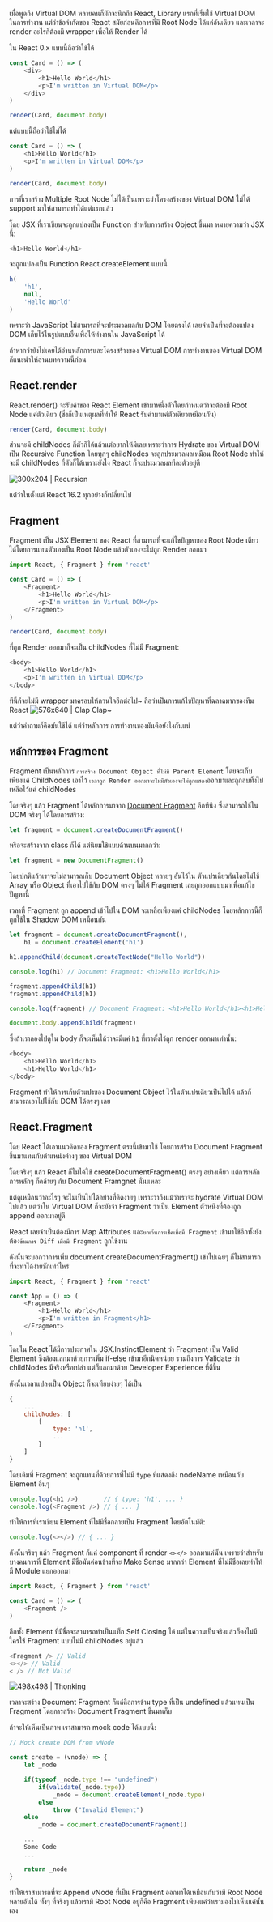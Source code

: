 เมื่อพูดถึง Virtual DOM หลายคนก็มักจะนึกถึง React, Library แรกที่เริ่มใช้ Virtual DOM ในการทำงาน แต่ว่าข้อจำกัดของ React สมัยก่อนคือการที่มี Root Node ได้แค่อันเดียว และเวลาจะ render อะไรก็ต้องมี wrapper เพื่อให้ Render ได้

ใน React 0.x แบบนี้ถือว่าใช้ได้
```javascript
const Card = () => (
    <div>
        <h1>Hello World</h1>
        <p>I'm written in Virtual DOM</p>
    </div>
)

render(Card, document.body)
```

แต่แบบนี้ถือว่าใช้ไม่ได้
```javascript
const Card = () => (
    <h1>Hello World</h1>
    <p>I'm written in Virtual DOM</p>
)

render(Card, document.body)
```

การที่เราสร้าง Multiple Root Node ไม่ได้เป็นเพราะว่าโครงสร้างของ Virtual DOM ไม่ได้ support มาให้สามารถทำได้แต่แรกแล้ว

โดย JSX ที่เราเขียนจะถูกแปลงเป็น Function สำหรับการสร้าง Object ขึ้นมา หมายความว่า JSX นี้:
```javascript
<h1>Hello World</h1>
```

จะถูกแปลงเป็น Function React.createElement แบบนี้
```javascript
h(
    'h1',
    null,
    'Hello World'
)
```

เพราะว่า JavaScript ไม่สามารถที่จะประมวลผลกับ DOM โดยตรงได้ เลยจำเป็นที่จะต้องแปลง DOM เก็บไว้ในรูปแบบอื่นเพื่อให้ทำงานใน JavaScript ได้

ถ้าหากว่ายังไม่เคยได้อ่านหลักการและโครงสร้างของ Virtual DOM การทำงานของ Virtual DOM ก็แนะนำให้อ่านบทความนี้ก่อน

## React.render
React.render() จะรับค่าของ React Element เข้ามาหนึ่งตัวโดยกำหนดว่าจะต้องมี Root Node แค่ตัวเดียว (ซึ่งก็เป็นเหตุผลที่ทำให้ React รับค่ามาแค่ตัวเดียวเหมือนกัน)

```javascript
render(Card, document.body)
```

ส่วนจะมี childNodes กี่ตัวก็ได้แล้วแต่อยากให้มีเลยเพราะว่าการ Hydrate ของ Virtual DOM เป็น Recursive Function โดยทุกๆ childNodes จะถูกประมวลผลเหมือน Root Node ทำให้จะมี childNodes กี่ตัวก็ได้เพราะยังไง React ก็จะประมวลผลทีละตัวอยู่ดี

![300x204 | Recursion](vdom-fragment/recursion.gif)

แต่่ว่าในตั้งแต่ React 16.2 ทุกอย่างก็เปลี่ยนไป

## Fragment
Fragment เป็น JSX Element ของ React ที่สามารถที่จะแก้ไขปัญหาของ Root Node เดียวได้โดยการแทนตัวเองเป็น Root Node แล้วตัวเองจะไม่ถูก Render ออกมา
```javascript
import React, { Fragment } from 'react'

const Card = () => (
    <Fragment>
        <h1>Hello World</h1>
        <p>I'm written in Virtual DOM</p>
    </Fragment>
)

render(Card, document.body)
```

ที่ถูก Render ออกมาก็จะเป็น childNodes ที่ไม่มี Fragment:
```javascript
<body>
    <h1>Hello World</h1>
    <p>I'm written in Virtual DOM</p>
</body>
```

ทีนี้ก็จะไม่มี wrapper มาครอบให้กวนใจอีกต่อไป~ ถือว่าเป็นการแก้ไขปัญหาที่ฉลาดมากของทีม React
![576x640 | Clap Clap~](vdom-fragment/clap.gif)

แต่ว่าคำถามก็คือมันใช้ได้ แต่ว่าหลักการ การทำงานของมันคือยังไงกันแน่

## หลักการของ Fragment
Fragment เป็นหลักการ `การสร้าง Document Object ที่ไม่มี Parent Element` โดยจะเก็บเพียงแค่ ChildNodes เอาไว้ `เวลาถูก Render ออกมาจะไม่มีตัวเองจะไม่ถูกแสดง`ออกมาและถูกลบทิ้งไปเหลือไว้แค่ childNodes

โดยจริงๆ แล้ว Fragment ได้หลักการมาจาก [Document Fragment](https://developer.mozilla.org/en-US/docs/Web/API/DocumentFragment) อีกทีนึง ซึ่งสามารถใช้ใน DOM จริงๆ ได้โดยการสร้าง:
```javascript
let fragment = document.createDocumentFragment()
```

หรือจะสร้างจาก class ก็ได้ แต่นิยมใช้แบบด้านบนมากกว่า:
```javascript
let fragment = new DocumentFragment()
```

โดยปกติแล้วเราจะไม่สามารถเก็บ Document Object หลายๆ อันไว้ใน ตัวแปรเดียวกันโดยไม่ใช้ Array หรือ Object ที่เอาไปใช้กับ DOM ตรงๆ ไม่ได้ Fragment เลยถูกออกแบบมาเพื่อแก้ไขปัญหานี้

เวลาที่ Fragment ถูก append เข้าไปใน DOM จะเหลือเพียงแค่ childNodes โดยหลักการนี้ก็ถูกใช้ใน Shadow DOM เหมือนกัน
```javascript
let fragment = document.createDocumentFragment(),
    h1 = document.createElement('h1')

h1.appendChild(document.createTextNode("Hello World"))

console.log(h1) // Document Fragment: <h1>Hello World</h1>

fragment.appendChild(h1)
fragment.appendChild(h1)

console.log(fragment) // Document Fragment: <h1>Hello World</h1><h1>Hello World</h1>

document.body.appendChild(fragment)
```

ซึ่งถ้าเราลองไปดูใน body ก็จะเห็นได้ว่าจะมีแค่ `h1` ที่เราตั้งไว้ถูก render ออกมาเท่านั้น:
```javascript
<body>
    <h1>Hello World</h1>
    <h1>Hello World</h1>
</body>
```

Fragment ทำให้การเก็บตัวแปรของ Document Object ไว้ในตัวแปรเดียวเป็นไปได้ แล้วก็สามารถเอาไปใช้กับ DOM ได้ตรงๆ เลย

## React.Fragment
โดย React ได้เอาแนวคิดของ Fragment ตรงนี้เข้ามาใช้ โดยการสร้าง Document Fragment ขึ้นมาแทนกับตำแหน่งต่างๆ ของ Virtual DOM

โดยจริงๆ แล้ว React ก็ไม่ได้ใช้ createDocumentFragment() ตรงๆ อย่างเดียว แต่การหลักการหลักๆ ก็คล้ายๆ กับ Document Framgnet นั่นแหละ

แต่ดูเหมือนว่าอะไรๆ จะไม่เป็นไปได้อย่างที่คิดง่ายๆ เพราะว่าถึงแม้ว่าเราจะ hydrate Virtual DOM ไปแล้ว แต่ว่าใน Virtual DOM ก็จะยังจำ Fragment ว่าเป็น Element ตัวหนึงที่ต้องถูก append ออกมาอยู่ดี

React เลยจำเป็นต้องมีการ Map Attributes และ`ยกเว้นการเช็คเมื่อมี Fragment` เข้ามาใช้อีกทั้งยังต้อง`ข้ามการ Diff เมื่อมี Fragment` ถูกใช้งาน

ดังนั้นจะบอกว่าการเพิ่ม document.createDocumentFragment() เข้าไปเฉยๆ ก็ไม่สามารถที่จะทำได้ง่ายซักเท่าไหร่

```javascript
import React, { Fragment } from 'react'

const App = () => (
    <Fragment>
        <h1>Hello World</h1>
        <p>I'm written in Fragment</h1>
    </Fragment>
)
```

โดยใน React ได้มีการประกาศใน JSX.InstinctElement ว่า Fragment เป็น Valid Element ซึ่งต้องแลกมาด้วยการเพิ่ม if-else เข้ามาอีกนิดหน่อย รวมถึงการ Validate ว่า childNodes มีจริงหรือเปล่า แต่ก็แลกมาด้วย Developer Experience ที่ดีขึ้น

ดังนั้นเวลาแปลงเป็น Object ก็จะเทียบง่ายๆ ได้เป็น
```javascript
{
    ...
    childNodes: [
        {
            type: 'h1',
            ...
        }
    ]
}
```

โดยเดิมที่ Fragment จะถูกแทนที่ด้วยการที่ไม่มี `type` ที่แสดงถึง nodeName เหมือนกับ Element อื่นๆ
```javascript
console.log(<h1 />)       // { type: 'h1', ... }
console.log(<Fragment />) // { ... }
```

ทำให้การที่เราเขียน Element ที่ไม่มีชื่อกลายเป็น Fragment โดยอัตโนมัติ:
```javascript
console.log(<></>) // { ... }
```


ดังนั้นจริงๆ แล้ว Fragment ก็แค่ component ที่ render `<></>` ออกมาแค่นั้น เพราะว่าสำหรับบางคนการที่ Element มีชื่อมันค่อนข้างที่จะ Make Sense มากกว่า Element ที่ไม่มีชื่อเลยทำให้มี Module แยกออกมา
```javascript
import React, { Fragment } from 'react'

const Card = () => (
    <Fragment />
)
```

อีกทั้ง Element ที่มีชื่อจะสามารถทำเป็นแท็ก Self Closing ได้ แต่ในความเป็นจริงแล้วก็คงไม่มีใครใช้ Fragment แบบไม่มี childNodes อยู่แล้ว
```javascript
<Fragment /> // Valid
<></> // Valid
< /> // Not Valid
```

![498x498 | Thonking](vdom-fragment/thonking.gif)

เวลาจะสร้าง Document Fragment ก็แค่คือการข้าม type ที่เป็น undefined แล้วแทนเป็น Fragment โดยการสร้าง Document Fragment ขึ้นมาเก็บ

ถ้าจะให้เห็นเป็นภาพ เราสามารถ mock code ได้แบบนี้:
```javascript
// Mock create DOM from vNode

const create = (vnode) => {
    let _node

    if(typeof _node.type !== "undefined")
        if(validate(_node.type))
            _node = document.createElement(_node.type)
        else
            throw ("Invalid Element")
    else
        _node = document.createDocumentFragment()

    ...
    Some Code
    ...

    return _node
}
```

ทำให้เราสามารถที่จะ Append vNode ที่เป็น Fragment ออกมาได้เหมือนกับว่ามี Root Node หลายอันได้ ทั้งๆ ที่จริงๆ แล้วเรามี Root Node อยู่ก็คือ Fragment เพียงแค่ว่าเรามองไม่เห็นแค่นั้นเอง